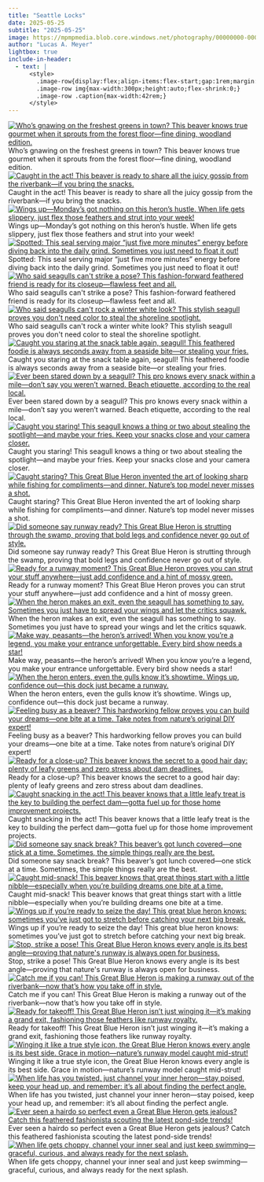 ```yaml
---
title: "Seattle Locks"
date: 2025-05-25
subtitle: "2025-05-25"
image: https://mpmpmedia.blob.core.windows.net/photography/00000000-0000-0000-f947-d827942227b2/thumbnail/2025_05_25_Seattle%20Locks/20250525_0215.jpg
author: "Lucas A. Meyer"
lightbox: true
include-in-header:
  - text: |
      <style>
        .image-row{display:flex;align-items:flex-start;gap:1rem;margin:1rem 0;}
        .image-row img{max-width:300px;height:auto;flex-shrink:0;}
        .image-row .caption{max-width:42rem;}
      </style>
---
```



::: {.image-row}
[![Who’s gnawing on the freshest greens in town? This beaver knows true gourmet when it sprouts from the forest floor—fine dining, woodland edition.](https://mpmpmedia.blob.core.windows.net/photography/00000000-0000-0000-f947-d827942227b2/thumbnail/2025_05_25_Seattle%20Locks/20250525_0239.jpg){.lightbox title="Who’s gnawing on the freshest greens in town? This beaver knows true gourmet when it sprouts from the forest floor—fine dining, woodland edition." alt="Who’s gnawing on the freshest greens in town? This beaver knows true gourmet when it sprouts from the forest floor—fine dining, woodland edition."}](https://mpmpmedia.blob.core.windows.net/photography/00000000-0000-0000-f947-d827942227b2/web/2025_05_25_Seattle%20Locks/20250525_0239.jpg)
<div class="caption">Who’s gnawing on the freshest greens in town? This beaver knows true gourmet when it sprouts from the forest floor—fine dining, woodland edition.</div>
:::


::: {.image-row}
[![Caught in the act! This beaver is ready to share all the juicy gossip from the riverbank—if you bring the snacks.](https://mpmpmedia.blob.core.windows.net/photography/00000000-0000-0000-f947-d827942227b2/thumbnail/2025_05_25_Seattle%20Locks/20250525_0270.jpg){.lightbox title="Caught in the act! This beaver is ready to share all the juicy gossip from the riverbank—if you bring the snacks." alt="Caught in the act! This beaver is ready to share all the juicy gossip from the riverbank—if you bring the snacks."}](https://mpmpmedia.blob.core.windows.net/photography/00000000-0000-0000-f947-d827942227b2/web/2025_05_25_Seattle%20Locks/20250525_0270.jpg)
<div class="caption">Caught in the act! This beaver is ready to share all the juicy gossip from the riverbank—if you bring the snacks.</div>
:::


::: {.image-row}
[![Wings up—Monday’s got nothing on this heron’s hustle. When life gets slippery, just flex those feathers and strut into your week!](https://mpmpmedia.blob.core.windows.net/photography/00000000-0000-0000-f947-d827942227b2/thumbnail/2025_05_25_Seattle%20Locks/20250525_0389.jpg){.lightbox title="Wings up—Monday’s got nothing on this heron’s hustle. When life gets slippery, just flex those feathers and strut into your week!" alt="Wings up—Monday’s got nothing on this heron’s hustle. When life gets slippery, just flex those feathers and strut into your week!"}](https://mpmpmedia.blob.core.windows.net/photography/00000000-0000-0000-f947-d827942227b2/web/2025_05_25_Seattle%20Locks/20250525_0389.jpg)
<div class="caption">Wings up—Monday’s got nothing on this heron’s hustle. When life gets slippery, just flex those feathers and strut into your week!</div>
:::


::: {.image-row}
[![Spotted: This seal serving major “just five more minutes” energy before diving back into the daily grind. Sometimes you just need to float it out!](https://mpmpmedia.blob.core.windows.net/photography/00000000-0000-0000-f947-d827942227b2/thumbnail/2025_05_25_Seattle%20Locks/20250525_0498.jpg){.lightbox title="Spotted: This seal serving major “just five more minutes” energy before diving back into the daily grind. Sometimes you just need to float it out!" alt="Spotted: This seal serving major “just five more minutes” energy before diving back into the daily grind. Sometimes you just need to float it out!"}](https://mpmpmedia.blob.core.windows.net/photography/00000000-0000-0000-f947-d827942227b2/web/2025_05_25_Seattle%20Locks/20250525_0498.jpg)
<div class="caption">Spotted: This seal serving major “just five more minutes” energy before diving back into the daily grind. Sometimes you just need to float it out!</div>
:::


::: {.image-row}
[![Who said seagulls can't strike a pose? This fashion-forward feathered friend is ready for its closeup—flawless feet and all.](https://mpmpmedia.blob.core.windows.net/photography/00000000-0000-0000-f947-d827942227b2/thumbnail/2025_05_25_Seattle%20Locks/20250525_0529.jpg){.lightbox title="Who said seagulls can't strike a pose? This fashion-forward feathered friend is ready for its closeup—flawless feet and all." alt="Who said seagulls can't strike a pose? This fashion-forward feathered friend is ready for its closeup—flawless feet and all."}](https://mpmpmedia.blob.core.windows.net/photography/00000000-0000-0000-f947-d827942227b2/web/2025_05_25_Seattle%20Locks/20250525_0529.jpg)
<div class="caption">Who said seagulls can&#x27;t strike a pose? This fashion-forward feathered friend is ready for its closeup—flawless feet and all.</div>
:::


::: {.image-row}
[![Who said seagulls can't rock a winter white look? This stylish seagull proves you don't need color to steal the shoreline spotlight.](https://mpmpmedia.blob.core.windows.net/photography/00000000-0000-0000-f947-d827942227b2/thumbnail/2025_05_25_Seattle%20Locks/20250525_0021.jpg){.lightbox title="Who said seagulls can't rock a winter white look? This stylish seagull proves you don't need color to steal the shoreline spotlight." alt="Who said seagulls can't rock a winter white look? This stylish seagull proves you don't need color to steal the shoreline spotlight."}](https://mpmpmedia.blob.core.windows.net/photography/00000000-0000-0000-f947-d827942227b2/web/2025_05_25_Seattle%20Locks/20250525_0021.jpg)
<div class="caption">Who said seagulls can&#x27;t rock a winter white look? This stylish seagull proves you don&#x27;t need color to steal the shoreline spotlight.</div>
:::


::: {.image-row}
[![Caught you staring at the snack table again, seagull! This feathered foodie is always seconds away from a seaside bite—or stealing your fries.](https://mpmpmedia.blob.core.windows.net/photography/00000000-0000-0000-f947-d827942227b2/thumbnail/2025_05_25_Seattle%20Locks/20250525_0078.jpg){.lightbox title="Caught you staring at the snack table again, seagull! This feathered foodie is always seconds away from a seaside bite—or stealing your fries." alt="Caught you staring at the snack table again, seagull! This feathered foodie is always seconds away from a seaside bite—or stealing your fries."}](https://mpmpmedia.blob.core.windows.net/photography/00000000-0000-0000-f947-d827942227b2/web/2025_05_25_Seattle%20Locks/20250525_0078.jpg)
<div class="caption">Caught you staring at the snack table again, seagull! This feathered foodie is always seconds away from a seaside bite—or stealing your fries.</div>
:::


::: {.image-row}
[![Ever been stared down by a seagull? This pro knows every snack within a mile—don’t say you weren’t warned. Beach etiquette, according to the real local.](https://mpmpmedia.blob.core.windows.net/photography/00000000-0000-0000-f947-d827942227b2/thumbnail/2025_05_25_Seattle%20Locks/20250525_0085.jpg){.lightbox title="Ever been stared down by a seagull? This pro knows every snack within a mile—don’t say you weren’t warned. Beach etiquette, according to the real local." alt="Ever been stared down by a seagull? This pro knows every snack within a mile—don’t say you weren’t warned. Beach etiquette, according to the real local."}](https://mpmpmedia.blob.core.windows.net/photography/00000000-0000-0000-f947-d827942227b2/web/2025_05_25_Seattle%20Locks/20250525_0085.jpg)
<div class="caption">Ever been stared down by a seagull? This pro knows every snack within a mile—don’t say you weren’t warned. Beach etiquette, according to the real local.</div>
:::


::: {.image-row}
[![Caught you staring! This seagull knows a thing or two about stealing the spotlight—and maybe your fries. Keep your snacks close and your camera closer.](https://mpmpmedia.blob.core.windows.net/photography/00000000-0000-0000-f947-d827942227b2/thumbnail/2025_05_25_Seattle%20Locks/20250525_0098.jpg){.lightbox title="Caught you staring! This seagull knows a thing or two about stealing the spotlight—and maybe your fries. Keep your snacks close and your camera closer." alt="Caught you staring! This seagull knows a thing or two about stealing the spotlight—and maybe your fries. Keep your snacks close and your camera closer."}](https://mpmpmedia.blob.core.windows.net/photography/00000000-0000-0000-f947-d827942227b2/web/2025_05_25_Seattle%20Locks/20250525_0098.jpg)
<div class="caption">Caught you staring! This seagull knows a thing or two about stealing the spotlight—and maybe your fries. Keep your snacks close and your camera closer.</div>
:::


::: {.image-row}
[![Caught staring? This Great Blue Heron invented the art of looking sharp while fishing for compliments—and dinner. Nature’s top model never misses a shot.](https://mpmpmedia.blob.core.windows.net/photography/00000000-0000-0000-f947-d827942227b2/thumbnail/2025_05_25_Seattle%20Locks/20250525_0114.jpg){.lightbox title="Caught staring? This Great Blue Heron invented the art of looking sharp while fishing for compliments—and dinner. Nature’s top model never misses a shot." alt="Caught staring? This Great Blue Heron invented the art of looking sharp while fishing for compliments—and dinner. Nature’s top model never misses a shot."}](https://mpmpmedia.blob.core.windows.net/photography/00000000-0000-0000-f947-d827942227b2/web/2025_05_25_Seattle%20Locks/20250525_0114.jpg)
<div class="caption">Caught staring? This Great Blue Heron invented the art of looking sharp while fishing for compliments—and dinner. Nature’s top model never misses a shot.</div>
:::


::: {.image-row}
[![Did someone say runway ready? This Great Blue Heron is strutting through the swamp, proving that bold legs and confidence never go out of style.](https://mpmpmedia.blob.core.windows.net/photography/00000000-0000-0000-f947-d827942227b2/thumbnail/2025_05_25_Seattle%20Locks/20250525_0117.jpg){.lightbox title="Did someone say runway ready? This Great Blue Heron is strutting through the swamp, proving that bold legs and confidence never go out of style." alt="Did someone say runway ready? This Great Blue Heron is strutting through the swamp, proving that bold legs and confidence never go out of style."}](https://mpmpmedia.blob.core.windows.net/photography/00000000-0000-0000-f947-d827942227b2/web/2025_05_25_Seattle%20Locks/20250525_0117.jpg)
<div class="caption">Did someone say runway ready? This Great Blue Heron is strutting through the swamp, proving that bold legs and confidence never go out of style.</div>
:::


::: {.image-row}
[![Ready for a runway moment? This Great Blue Heron proves you can strut your stuff anywhere—just add confidence and a hint of mossy green.](https://mpmpmedia.blob.core.windows.net/photography/00000000-0000-0000-f947-d827942227b2/thumbnail/2025_05_25_Seattle%20Locks/20250525_0119.jpg){.lightbox title="Ready for a runway moment? This Great Blue Heron proves you can strut your stuff anywhere—just add confidence and a hint of mossy green." alt="Ready for a runway moment? This Great Blue Heron proves you can strut your stuff anywhere—just add confidence and a hint of mossy green."}](https://mpmpmedia.blob.core.windows.net/photography/00000000-0000-0000-f947-d827942227b2/web/2025_05_25_Seattle%20Locks/20250525_0119.jpg)
<div class="caption">Ready for a runway moment? This Great Blue Heron proves you can strut your stuff anywhere—just add confidence and a hint of mossy green.</div>
:::


::: {.image-row}
[![When the heron makes an exit, even the seagull has something to say. Sometimes you just have to spread your wings and let the critics squawk.](https://mpmpmedia.blob.core.windows.net/photography/00000000-0000-0000-f947-d827942227b2/thumbnail/2025_05_25_Seattle%20Locks/20250525_0142.jpg){.lightbox title="When the heron makes an exit, even the seagull has something to say. Sometimes you just have to spread your wings and let the critics squawk." alt="When the heron makes an exit, even the seagull has something to say. Sometimes you just have to spread your wings and let the critics squawk."}](https://mpmpmedia.blob.core.windows.net/photography/00000000-0000-0000-f947-d827942227b2/web/2025_05_25_Seattle%20Locks/20250525_0142.jpg)
<div class="caption">When the heron makes an exit, even the seagull has something to say. Sometimes you just have to spread your wings and let the critics squawk.</div>
:::


::: {.image-row}
[![Make way, peasants—the heron’s arrived! When you know you’re a legend, you make your entrance unforgettable. Every bird show needs a star!](https://mpmpmedia.blob.core.windows.net/photography/00000000-0000-0000-f947-d827942227b2/thumbnail/2025_05_25_Seattle%20Locks/20250525_0155.jpg){.lightbox title="Make way, peasants—the heron’s arrived! When you know you’re a legend, you make your entrance unforgettable. Every bird show needs a star!" alt="Make way, peasants—the heron’s arrived! When you know you’re a legend, you make your entrance unforgettable. Every bird show needs a star!"}](https://mpmpmedia.blob.core.windows.net/photography/00000000-0000-0000-f947-d827942227b2/web/2025_05_25_Seattle%20Locks/20250525_0155.jpg)
<div class="caption">Make way, peasants—the heron’s arrived! When you know you’re a legend, you make your entrance unforgettable. Every bird show needs a star!</div>
:::


::: {.image-row}
[![When the heron enters, even the gulls know it’s showtime. Wings up, confidence out—this dock just became a runway.](https://mpmpmedia.blob.core.windows.net/photography/00000000-0000-0000-f947-d827942227b2/thumbnail/2025_05_25_Seattle%20Locks/20250525_0156.jpg){.lightbox title="When the heron enters, even the gulls know it’s showtime. Wings up, confidence out—this dock just became a runway." alt="When the heron enters, even the gulls know it’s showtime. Wings up, confidence out—this dock just became a runway."}](https://mpmpmedia.blob.core.windows.net/photography/00000000-0000-0000-f947-d827942227b2/web/2025_05_25_Seattle%20Locks/20250525_0156.jpg)
<div class="caption">When the heron enters, even the gulls know it’s showtime. Wings up, confidence out—this dock just became a runway.</div>
:::


::: {.image-row}
[![Feeling busy as a beaver? This hardworking fellow proves you can build your dreams—one bite at a time. Take notes from nature’s original DIY expert!](https://mpmpmedia.blob.core.windows.net/photography/00000000-0000-0000-f947-d827942227b2/thumbnail/2025_05_25_Seattle%20Locks/20250525_0215.jpg){.lightbox title="Feeling busy as a beaver? This hardworking fellow proves you can build your dreams—one bite at a time. Take notes from nature’s original DIY expert!" alt="Feeling busy as a beaver? This hardworking fellow proves you can build your dreams—one bite at a time. Take notes from nature’s original DIY expert!"}](https://mpmpmedia.blob.core.windows.net/photography/00000000-0000-0000-f947-d827942227b2/web/2025_05_25_Seattle%20Locks/20250525_0215.jpg)
<div class="caption">Feeling busy as a beaver? This hardworking fellow proves you can build your dreams—one bite at a time. Take notes from nature’s original DIY expert!</div>
:::


::: {.image-row}
[![Ready for a close-up? This beaver knows the secret to a good hair day: plenty of leafy greens and zero stress about dam deadlines.](https://mpmpmedia.blob.core.windows.net/photography/00000000-0000-0000-f947-d827942227b2/thumbnail/2025_05_25_Seattle%20Locks/20250525_0228.jpg){.lightbox title="Ready for a close-up? This beaver knows the secret to a good hair day: plenty of leafy greens and zero stress about dam deadlines." alt="Ready for a close-up? This beaver knows the secret to a good hair day: plenty of leafy greens and zero stress about dam deadlines."}](https://mpmpmedia.blob.core.windows.net/photography/00000000-0000-0000-f947-d827942227b2/web/2025_05_25_Seattle%20Locks/20250525_0228.jpg)
<div class="caption">Ready for a close-up? This beaver knows the secret to a good hair day: plenty of leafy greens and zero stress about dam deadlines.</div>
:::


::: {.image-row}
[![Caught snacking in the act! This beaver knows that a little leafy treat is the key to building the perfect dam—gotta fuel up for those home improvement projects.](https://mpmpmedia.blob.core.windows.net/photography/00000000-0000-0000-f947-d827942227b2/thumbnail/2025_05_25_Seattle%20Locks/20250525_0252.jpg){.lightbox title="Caught snacking in the act! This beaver knows that a little leafy treat is the key to building the perfect dam—gotta fuel up for those home improvement projects." alt="Caught snacking in the act! This beaver knows that a little leafy treat is the key to building the perfect dam—gotta fuel up for those home improvement projects."}](https://mpmpmedia.blob.core.windows.net/photography/00000000-0000-0000-f947-d827942227b2/web/2025_05_25_Seattle%20Locks/20250525_0252.jpg)
<div class="caption">Caught snacking in the act! This beaver knows that a little leafy treat is the key to building the perfect dam—gotta fuel up for those home improvement projects.</div>
:::


::: {.image-row}
[![Did someone say snack break? This beaver’s got lunch covered—one stick at a time. Sometimes, the simple things really are the best.](https://mpmpmedia.blob.core.windows.net/photography/00000000-0000-0000-f947-d827942227b2/thumbnail/2025_05_25_Seattle%20Locks/20250525_0255.jpg){.lightbox title="Did someone say snack break? This beaver’s got lunch covered—one stick at a time. Sometimes, the simple things really are the best." alt="Did someone say snack break? This beaver’s got lunch covered—one stick at a time. Sometimes, the simple things really are the best."}](https://mpmpmedia.blob.core.windows.net/photography/00000000-0000-0000-f947-d827942227b2/web/2025_05_25_Seattle%20Locks/20250525_0255.jpg)
<div class="caption">Did someone say snack break? This beaver’s got lunch covered—one stick at a time. Sometimes, the simple things really are the best.</div>
:::


::: {.image-row}
[![Caught mid-snack! This beaver knows that great things start with a little nibble—especially when you’re building dreams one bite at a time.](https://mpmpmedia.blob.core.windows.net/photography/00000000-0000-0000-f947-d827942227b2/thumbnail/2025_05_25_Seattle%20Locks/20250525_0266.jpg){.lightbox title="Caught mid-snack! This beaver knows that great things start with a little nibble—especially when you’re building dreams one bite at a time." alt="Caught mid-snack! This beaver knows that great things start with a little nibble—especially when you’re building dreams one bite at a time."}](https://mpmpmedia.blob.core.windows.net/photography/00000000-0000-0000-f947-d827942227b2/web/2025_05_25_Seattle%20Locks/20250525_0266.jpg)
<div class="caption">Caught mid-snack! This beaver knows that great things start with a little nibble—especially when you’re building dreams one bite at a time.</div>
:::


::: {.image-row}
[![Wings up if you’re ready to seize the day! This great blue heron knows: sometimes you’ve just got to stretch before catching your next big break.](https://mpmpmedia.blob.core.windows.net/photography/00000000-0000-0000-f947-d827942227b2/thumbnail/2025_05_25_Seattle%20Locks/20250525_0346.jpg){.lightbox title="Wings up if you’re ready to seize the day! This great blue heron knows: sometimes you’ve just got to stretch before catching your next big break." alt="Wings up if you’re ready to seize the day! This great blue heron knows: sometimes you’ve just got to stretch before catching your next big break."}](https://mpmpmedia.blob.core.windows.net/photography/00000000-0000-0000-f947-d827942227b2/web/2025_05_25_Seattle%20Locks/20250525_0346.jpg)
<div class="caption">Wings up if you’re ready to seize the day! This great blue heron knows: sometimes you’ve just got to stretch before catching your next big break.</div>
:::


::: {.image-row}
[![Stop, strike a pose! This Great Blue Heron knows every angle is its best angle—proving that nature's runway is always open for business.](https://mpmpmedia.blob.core.windows.net/photography/00000000-0000-0000-f947-d827942227b2/thumbnail/2025_05_25_Seattle%20Locks/20250525_0349.jpg){.lightbox title="Stop, strike a pose! This Great Blue Heron knows every angle is its best angle—proving that nature's runway is always open for business." alt="Stop, strike a pose! This Great Blue Heron knows every angle is its best angle—proving that nature's runway is always open for business."}](https://mpmpmedia.blob.core.windows.net/photography/00000000-0000-0000-f947-d827942227b2/web/2025_05_25_Seattle%20Locks/20250525_0349.jpg)
<div class="caption">Stop, strike a pose! This Great Blue Heron knows every angle is its best angle—proving that nature&#x27;s runway is always open for business.</div>
:::


::: {.image-row}
[![Catch me if you can! This Great Blue Heron is making a runway out of the riverbank—now that’s how you take off in style.](https://mpmpmedia.blob.core.windows.net/photography/00000000-0000-0000-f947-d827942227b2/thumbnail/2025_05_25_Seattle%20Locks/20250525_0388.jpg){.lightbox title="Catch me if you can! This Great Blue Heron is making a runway out of the riverbank—now that’s how you take off in style." alt="Catch me if you can! This Great Blue Heron is making a runway out of the riverbank—now that’s how you take off in style."}](https://mpmpmedia.blob.core.windows.net/photography/00000000-0000-0000-f947-d827942227b2/web/2025_05_25_Seattle%20Locks/20250525_0388.jpg)
<div class="caption">Catch me if you can! This Great Blue Heron is making a runway out of the riverbank—now that’s how you take off in style.</div>
:::


::: {.image-row}
[![Ready for takeoff! This Great Blue Heron isn’t just winging it—it’s making a grand exit, fashioning those feathers like runway royalty.](https://mpmpmedia.blob.core.windows.net/photography/00000000-0000-0000-f947-d827942227b2/thumbnail/2025_05_25_Seattle%20Locks/20250525_0390.jpg){.lightbox title="Ready for takeoff! This Great Blue Heron isn’t just winging it—it’s making a grand exit, fashioning those feathers like runway royalty." alt="Ready for takeoff! This Great Blue Heron isn’t just winging it—it’s making a grand exit, fashioning those feathers like runway royalty."}](https://mpmpmedia.blob.core.windows.net/photography/00000000-0000-0000-f947-d827942227b2/web/2025_05_25_Seattle%20Locks/20250525_0390.jpg)
<div class="caption">Ready for takeoff! This Great Blue Heron isn’t just winging it—it’s making a grand exit, fashioning those feathers like runway royalty.</div>
:::


::: {.image-row}
[![Winging it like a true style icon, the Great Blue Heron knows every angle is its best side. Grace in motion—nature’s runway model caught mid-strut!](https://mpmpmedia.blob.core.windows.net/photography/00000000-0000-0000-f947-d827942227b2/thumbnail/2025_05_25_Seattle%20Locks/20250525_0391.jpg){.lightbox title="Winging it like a true style icon, the Great Blue Heron knows every angle is its best side. Grace in motion—nature’s runway model caught mid-strut!" alt="Winging it like a true style icon, the Great Blue Heron knows every angle is its best side. Grace in motion—nature’s runway model caught mid-strut!"}](https://mpmpmedia.blob.core.windows.net/photography/00000000-0000-0000-f947-d827942227b2/web/2025_05_25_Seattle%20Locks/20250525_0391.jpg)
<div class="caption">Winging it like a true style icon, the Great Blue Heron knows every angle is its best side. Grace in motion—nature’s runway model caught mid-strut!</div>
:::


::: {.image-row}
[![When life has you twisted, just channel your inner heron—stay poised, keep your head up, and remember: it’s all about finding the perfect angle.](https://mpmpmedia.blob.core.windows.net/photography/00000000-0000-0000-f947-d827942227b2/thumbnail/2025_05_25_Seattle%20Locks/20250525_0424.jpg){.lightbox title="When life has you twisted, just channel your inner heron—stay poised, keep your head up, and remember: it’s all about finding the perfect angle." alt="When life has you twisted, just channel your inner heron—stay poised, keep your head up, and remember: it’s all about finding the perfect angle."}](https://mpmpmedia.blob.core.windows.net/photography/00000000-0000-0000-f947-d827942227b2/web/2025_05_25_Seattle%20Locks/20250525_0424.jpg)
<div class="caption">When life has you twisted, just channel your inner heron—stay poised, keep your head up, and remember: it’s all about finding the perfect angle.</div>
:::


::: {.image-row}
[![Ever seen a hairdo so perfect even a Great Blue Heron gets jealous? Catch this feathered fashionista scouting the latest pond-side trends!](https://mpmpmedia.blob.core.windows.net/photography/00000000-0000-0000-f947-d827942227b2/thumbnail/2025_05_25_Seattle%20Locks/20250525_0474.jpg){.lightbox title="Ever seen a hairdo so perfect even a Great Blue Heron gets jealous? Catch this feathered fashionista scouting the latest pond-side trends!" alt="Ever seen a hairdo so perfect even a Great Blue Heron gets jealous? Catch this feathered fashionista scouting the latest pond-side trends!"}](https://mpmpmedia.blob.core.windows.net/photography/00000000-0000-0000-f947-d827942227b2/web/2025_05_25_Seattle%20Locks/20250525_0474.jpg)
<div class="caption">Ever seen a hairdo so perfect even a Great Blue Heron gets jealous? Catch this feathered fashionista scouting the latest pond-side trends!</div>
:::


::: {.image-row}
[![When life gets choppy, channel your inner seal and just keep swimming—graceful, curious, and always ready for the next splash.](https://mpmpmedia.blob.core.windows.net/photography/00000000-0000-0000-f947-d827942227b2/thumbnail/2025_05_25_Seattle%20Locks/20250525_0499.jpg){.lightbox title="When life gets choppy, channel your inner seal and just keep swimming—graceful, curious, and always ready for the next splash." alt="When life gets choppy, channel your inner seal and just keep swimming—graceful, curious, and always ready for the next splash."}](https://mpmpmedia.blob.core.windows.net/photography/00000000-0000-0000-f947-d827942227b2/web/2025_05_25_Seattle%20Locks/20250525_0499.jpg)
<div class="caption">When life gets choppy, channel your inner seal and just keep swimming—graceful, curious, and always ready for the next splash.</div>
:::

